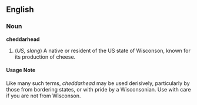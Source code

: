 ==English==

===Noun===
'''cheddarhead'''

# (''US, slang'') A native or resident of the US state of Wisconson, known for its production of cheese.

====Usage Note====
Like many such terms, ''cheddarhead'' may be used derisively, particularly by those from bordering states, or with pride by a Wisconsonian.  Use with care if you are not from Wisconson.